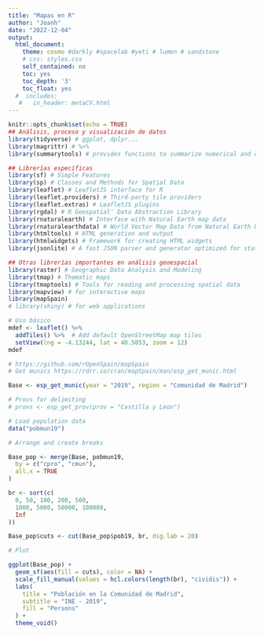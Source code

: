 ```yaml
---
title: "Mapas en R"
author: "Joanh"
date: "2022-12-04"
output:
  html_document:
    theme: cosmo #darkly #spacelab #yeti # lumen # sandstone
    # css: styles.css
    self_contained: no
    toc: yes
    toc_depth: '3'
    toc_float: yes
  #  includes:
   #   in_header: metaCV.html
---
```


```r
knitr::opts_chunk$set(echo = TRUE)
## Análisis, proceso y visualización de datos
library(tidyverse) # ggplot, dplyr...
library(magrittr) # %>%
library(summarytools) # provides functions to summarize numerical and categorical data.

## Librerías específicas
library(sf) # Simple Features
library(sp) # Classes and Methods for Spatial Data
library(leaflet) # LeafletJS interface for R
library(leaflet.providers) # Third-party tile providers
library(leaflet.extras) # LeafletJS plugins
library(rgdal) # R Geospatial' Data Abstraction Library
library(rnaturalearth) # Interface with Natural Earth map data
library(rnaturalearthdata) # World Vector Map Data from Natural Earth Used in 'rnaturalearth'
library(htmltools) # HTML generation and output
library(htmlwidgets) # Framework for creating HTML widgets
library(jsonlite) # A fast JSON parser and generator optimized for statistical data and the web

## Otras librerías importantes en análisis geoespacial
library(raster) # Geographic Data Analysis and Modeling
library(tmap) # Thematic maps
library(tmaptools) # Tools for reading and processing spatial data
library(mapview) # for interactive maps
library(mapSpain)
# library(shiny) # for web applications
```

```r
# Uso básico
mdef <- leaflet() %>%
  addTiles() %>%  # Add default OpenStreetMap map tiles
  setView(lng = -4.13244, lat = 40.5853, zoom = 12)
mdef
```

```r

# https://github.com/rOpenSpain/mapSpain
# Get munics https://rdrr.io/cran/mapSpain/man/esp_get_munic.html

Base <- esp_get_munic(year = "2019", region = "Comunidad de Madrid")

# Provs for delimiting
# provs <- esp_get_prov(prov = "Castilla y Leon")

# Load population data
data("pobmun19")

# Arrange and create breaks

Base_pop <- merge(Base, pobmun19,
  by = c("cpro", "cmun"),
  all.x = TRUE
)

br <- sort(c(
  0, 50, 100, 200, 500,
  1000, 5000, 50000, 100000,
  Inf
))

Base_pop$cuts <- cut(Base_pop$pob19, br, dig.lab = 20)

# Plot

ggplot(Base_pop) +
  geom_sf(aes(fill = cuts), color = NA) +
  scale_fill_manual(values = hcl.colors(length(br), "cividis")) +
  labs(
    title = "Población en la Comunidad de Madrid",
    subtitle = "INE - 2019",
    fill = "Persons"
  ) +
  theme_void()
```

